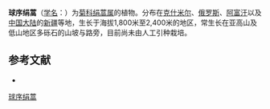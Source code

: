 {{Speciesbox
| name = 球序绢蒿
| status = 
| status_system = 
| image =
| genus = Seriphidium
| species = lehmannianum
| authority = (Bunge) Poljak.
}}

'''球序绢蒿'''（[[学名|学名]]：{{lang|la|''Seriphidium lehmannianum''}}）为[[菊科|菊科]][[绢蒿属|绢蒿属]]的植物。分布在[[克什米尔|克什米尔]]、[[俄罗斯|俄罗斯]]、[[阿富汗|阿富汗]]以及[[中国大陆|中国大陆]]的[[新疆|新疆]]等地，生长于海拔1,800米至2,400米的地区，常生长在亚高山及低山地区多砾石的山坡与路旁，目前尚未由人工引种栽培。

== 参考文献 ==
<div class="references-small">
* {{cite web| url =http://www.bioinfo.cn/db05/KmzwSpecies.php?action=view&id=4826| title =球序绢蒿| work =《中国高等植物数据库全库》| publisher =中国科学院微生物研究所| author =昆明植物研究所| accessdate =2009-02-25| deadurl =yes| archiveurl =https://web.archive.org/web/20160305060607/http://www.bioinfo.cn/db05/KmzwSpecies.php?action=view&id=4826| archivedate =2016-03-05}}
</div>
{{Taxonbar|from=Q15231473}}

[[Category:绢蒿属|球序绢蒿]]


{{植物小作品}}